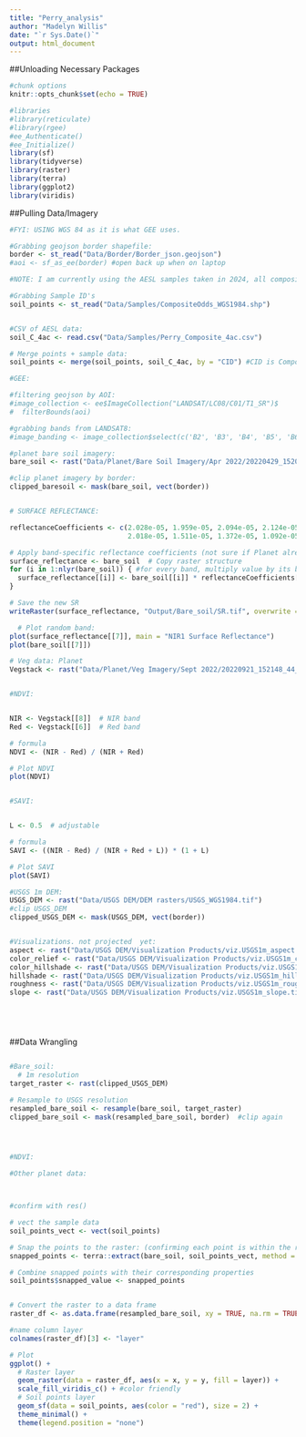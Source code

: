 ```yaml
---
title: "Perry_analysis"
author: "Madelyn Willis"
date: "`r Sys.Date()`"
output: html_document
---
```


##Unloading Necessary Packages
```r
#chunk options
knitr::opts_chunk$set(echo = TRUE)

#libraries
#library(reticulate)
#library(rgee)
#ee_Authenticate()
#ee_Initialize()
library(sf)
library(tidyverse)
library(raster)
library(terra)
library(ggplot2)
library(viridis)

```


##Pulling Data/Imagery
```r
#FYI: USING WGS 84 as it is what GEE uses.

#Grabbing geojson border shapefile:
border <- st_read("Data/Border/Border_json.geojson")
#aoi <- sf_as_ee(border) #open back up when on laptop

```

```r
#NOTE: I am currently using the AESL samples taken in 2024, all composite samples taken at a 4 acre grid scale.

#Grabbing Sample ID's
soil_points <- st_read("Data/Samples/CompositeOdds_WGS1984.shp")


#CSV of AESL data:
soil_C_4ac <- read.csv("Data/Samples/Perry_Composite_4ac.csv")

# Merge points + sample data:
soil_points <- merge(soil_points, soil_C_4ac, by = "CID") #CID is Composite ID, since we only have composite data back so far.

```


```r
#GEE:

#filtering geojson by AOI:
#image_collection <- ee$ImageCollection("LANDSAT/LC08/C01/T1_SR")$
#  filterBounds(aoi)

#grabbing bands from LANDSAT8: 
#image_banding <- image_collection$select(c('B2', 'B3', 'B4', 'B5', 'B6', 'B7'))

```

```r
#planet bare soil imagery: 
bare_soil <- rast("Data/Planet/Bare Soil Imagery/Apr 2022/20220429_152053_57_245c_3B_udm2_clip_projected.tif")

#clip planet imagery by border:
clipped_baresoil <- mask(bare_soil, vect(border))


# SURFACE REFLECTANCE:

reflectanceCoefficients <- c(2.028e-05, 1.959e-05, 2.094e-05, 2.124e-05,  # Bands 1-4 
                             2.018e-05, 1.511e-05, 1.372e-05, 1.092e-05)  # Bands 5-8 

# Apply band-specific reflectance coefficients (not sure if Planet already corrected for SR)
surface_reflectance <- bare_soil  # Copy raster structure
for (i in 1:nlyr(bare_soil)) { #for every band, multiply value by its band coefficient
  surface_reflectance[[i]] <- bare_soil[[i]] * reflectanceCoefficients[i]
}

# Save the new SR
writeRaster(surface_reflectance, "Output/Bare_soil/SR.tif", overwrite = TRUE)

  # Plot random band:
plot(surface_reflectance[[7]], main = "NIR1 Surface Reflectance")
plot(bare_soil[[7]])

```

```r

# Veg data: Planet 
Vegstack <- rast("Data/Planet/Veg Imagery/Sept 2022/20220921_152148_44_2465_3B_AnalyticMS_SR_8b_clip.tif")


#NDVI:


NIR <- Vegstack[[8]]  # NIR band
Red <- Vegstack[[6]]  # Red band

# formula
NDVI <- (NIR - Red) / (NIR + Red)

# Plot NDVI
plot(NDVI)


#SAVI: 


L <- 0.5  # adjustable

# formula
SAVI <- ((NIR - Red) / (NIR + Red + L)) * (1 + L)

# Plot SAVI
plot(SAVI)

```


```r

#USGS 1m DEM:
USGS_DEM <- rast("Data/USGS DEM/DEM rasters/USGS_WGS1984.tif")
#clip USGS_DEM
clipped_USGS_DEM <- mask(USGS_DEM, vect(border))


#Visualizations. not projected  yet:
aspect <- rast("Data/USGS DEM/Visualization Products/viz.USGS1m_aspect.tif")
color_relief <- rast("Data/USGS DEM/Visualization Products/viz.USGS1m_color-relief.tif")
color_hillshade <- rast("Data/USGS DEM/Visualization Products/viz.USGS1m_hillshade-color.tif")
hillshade <- rast("Data/USGS DEM/Visualization Products/viz.USGS1m_hillshade.tif")
roughness <- rast("Data/USGS DEM/Visualization Products/viz.USGS1m_roughness.tif")
slope <- rast("Data/USGS DEM/Visualization Products/viz.USGS1m_slope.tif")





```

```r

```


##Data Wrangling
```r

```


```r
#Bare_soil:
  # 1m resolution
target_raster <- rast(clipped_USGS_DEM)

# Resample to USGS resolution
resampled_bare_soil <- resample(bare_soil, target_raster)
clipped_bare_soil <- mask(resampled_bare_soil, border)  #clip again




#NDVI:

#Other planet data:



#confirm with res()
```


```r

# vect the sample data
soil_points_vect <- vect(soil_points)

# Snap the points to the raster: (confirming each point is within the raster grid)
snapped_points <- terra::extract(bare_soil, soil_points_vect, method = "bilinear", small = TRUE)

# Combine snapped points with their corresponding properties
soil_points$snapped_value <- snapped_points


# Convert the raster to a data frame
raster_df <- as.data.frame(resampled_bare_soil, xy = TRUE, na.rm = TRUE)

#name column layer
colnames(raster_df)[3] <- "layer"  

# Plot 
ggplot() +
  # Raster layer
  geom_raster(data = raster_df, aes(x = x, y = y, fill = layer)) +
  scale_fill_viridis_c() + #color friendly 
  # Soil points layer
  geom_sf(data = soil_points, aes(color = "red"), size = 2) + 
  theme_minimal() +
  theme(legend.position = "none")



```


```r



```


```r

```


```r

```

```r

```

```r

```

```r

```

```r

```

```r

```

```r

```





